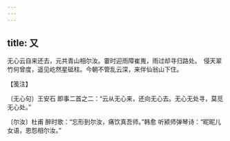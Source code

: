 ```yaml
---
---
---
```

title: 又
---







无心云自来还去，元共青山相尔汝。霎时迎雨障崔嵬，雨过却寻归路处。　侵天翠竹何曾度，遥见屹然星砥柱。今朝不管乱云深，来伴仙翁山下住。





【笺注】


〔无心句〕王安石 即事二首之二：“云从无心来，还向无心去。无心无处寻，莫觅无心处。”

〔尔汝〕杜甫 醉时歌：“忘形到尔汝，痛饮真吾师。”韩愈 听颍师弹琴诗：“昵昵儿女语，恩怨相尔汝。”